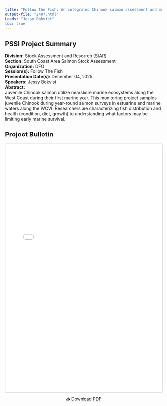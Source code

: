 ```yaml
---
title: "Follow the Fish: An integrated Chinook salmon assessment and monitoring program for the West Coast of Vancouver Island"
output-file: "2407.html"
Leads: "Jessy Bokvist"
toc: true
---
```


## PSSI Project Summary

**Division:** Stock Assessment and Research (StAR)  
**Section:** South Coast Area Salmon Stock Assessment  
**Organization:** DFO  
**Session(s):** Follow The Fish  
**Presentation Date(s):** December 04, 2025  
**Speakers:** Jessy Bokvist  
**Abstract:**  
Juvenile Chinook salmon utilize nearshore marine ecosystems along the West Coast during their first marine year. This monitoring project samples juvenile Chinook during year-round salmon surveys in estuarine and marine waters along the WCVI. Researchers are characterizing fish distribution and health (condition, diet, growth) to understanding what factors may be limiting early marine survival.     

## Project Bulletin

<iframe src="../../data/PSSI_bulletin/2407.pdf" width="100%" height="800px" style="border: 1px solid #ccc; border-radius: 4px;"></iframe>

<p style="text-align: center; margin-top: 10px;">
[📥 Download PDF](../../data/PSSI_bulletin/2407.pdf){.btn .btn-primary target="_blank"}
</p>

